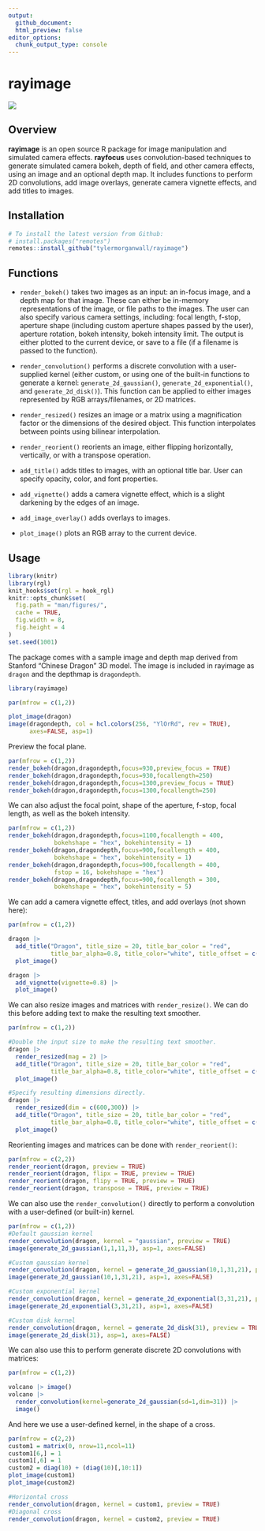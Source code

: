 ```yaml
---
output: 
  github_document:
  html_preview: false
editor_options: 
  chunk_output_type: console
---
```

rayimage 
=========================================================

<img src="man/figures/githubdemo.gif" ></img>

Overview
--------

**rayimage** is an open source R package for image manipulation and simulated camera effects. **rayfocus** uses convolution-based techniques to generate simulated camera bokeh, depth of field, and other camera effects, using an image and an optional depth map. It includes functions to perform 2D convolutions, add image overlays, generate camera vignette effects, and add titles to images. 

Installation
------------

``` r
# To install the latest version from Github:
# install.packages("remotes")
remotes::install_github("tylermorganwall/rayimage")
```

Functions
---------

* `render_bokeh()` takes two images as an input: an in-focus image, and a depth map for that image. These can either be in-memory representations of the image, or file paths to the images. The user can also specify various camera settings, including: focal length, f-stop, aperture shape (including custom aperture shapes passed by the user), aperture rotation, bokeh intensity, bokeh intensity limit. The output is either plotted to the current device, or save to a file (if a filename is passed to the function).

* `render_convolution()` performs a discrete convolution with a user-supplied kernel (either custom, or using one of the built-in functions to generate a kernel: `generate_2d_gaussian()`, `generate_2d_exponential()`, and `generate_2d_disk()`). This function can be applied to either images represented by RGB arrays/filenames, or 2D matrices.

* `render_resized()` resizes an image or a matrix using a magnification factor or the dimensions of the desired object. This function interpolates between points using bilinear interpolation.

* `render_reorient()` reorients an image, either flipping horizontally, vertically, or with a transpose operation.

* `add_title()` adds titles to images, with an optional title bar. User can specify opacity, color, and font properties.

* `add_vignette()` adds a camera vignette effect, which is a slight darkening by the edges of an image.

* `add_image_overlay()` adds overlays to images.

* `plot_image()` plots an RGB array to the current device.

Usage
-----

```r
library(knitr)
library(rgl)
knit_hooks$set(rgl = hook_rgl)
knitr::opts_chunk$set(
  fig.path = "man/figures/",
  cache = TRUE,
  fig.width = 8,
  fig.height = 4
)
set.seed(1001)
```

The package comes with a sample image and depth map derived from Stanford "Chinese Dragon" 3D model. The image is included in rayimage as `dragon` and the depthmap is `dragondepth`.

```r
library(rayimage)

par(mfrow = c(1,2))

plot_image(dragon)
image(dragondepth, col = hcl.colors(256, "YlOrRd", rev = TRUE), 
      axes=FALSE, asp=1)

```

Preview the focal plane. 

```r

par(mfrow = c(1,2))
render_bokeh(dragon,dragondepth,focus=930,preview_focus = TRUE)
render_bokeh(dragon,dragondepth,focus=930,focallength=250)
render_bokeh(dragon,dragondepth,focus=1300,preview_focus = TRUE)
render_bokeh(dragon,dragondepth,focus=1300,focallength=250)

```

We can also adjust the focal point, shape of the aperture, f-stop, focal length, as well as the bokeh intensity.

```r
par(mfrow = c(1,2))
render_bokeh(dragon,dragondepth,focus=1100,focallength = 400,
             bokehshape = "hex", bokehintensity = 1)
render_bokeh(dragon,dragondepth,focus=900,focallength = 400,
             bokehshape = "hex", bokehintensity = 1)
render_bokeh(dragon,dragondepth,focus=900,focallength = 400,
             fstop = 16, bokehshape = "hex")
render_bokeh(dragon,dragondepth,focus=900,focallength = 300,
             bokehshape = "hex", bokehintensity = 5)

```

We can add a camera vignette effect, titles, and add overlays (not shown here):

```r
par(mfrow = c(1,2))

dragon |>
  add_title("Dragon", title_size = 20, title_bar_color = "red", 
            title_bar_alpha=0.8, title_color="white", title_offset = c(12,12)) |>
  plot_image()

dragon |>
  add_vignette(vignette=0.8) |>
  plot_image()


```

We can also resize images and matrices with `render_resize()`. We can do this before adding text to make the resulting text smoother.

```r
par(mfrow = c(1,2))

#Double the input size to make the resulting text smoother.
dragon |>
  render_resized(mag = 2) |>
  add_title("Dragon", title_size = 20, title_bar_color = "red", 
            title_bar_alpha=0.8, title_color="white", title_offset = c(12,12)) |>
  plot_image()

#Specify resulting dimensions directly.
dragon |>
  render_resized(dim = c(600,300)) |>
  add_title("Dragon", title_size = 20, title_bar_color = "red", 
            title_bar_alpha=0.8, title_color="white", title_offset = c(12,12)) |>
  plot_image()

```

Reorienting images and matrices can be done with `render_reorient()`:

```r

par(mfrow = c(2,2))
render_reorient(dragon, preview = TRUE)
render_reorient(dragon, flipx = TRUE, preview = TRUE)
render_reorient(dragon, flipy = TRUE, preview = TRUE)
render_reorient(dragon, transpose = TRUE, preview = TRUE)

```

We can also use the `render_convolution()` directly to perform a convolution with a user-defined (or built-in) kernel.

```r

par(mfrow = c(1,2))
#Default gaussian kernel
render_convolution(dragon, kernel = "gaussian", preview = TRUE)
image(generate_2d_gaussian(1,1,11,3), asp=1, axes=FALSE)

#Custom gaussian kernel
render_convolution(dragon, kernel = generate_2d_gaussian(10,1,31,21), preview = TRUE) 
image(generate_2d_gaussian(10,1,31,21), asp=1, axes=FALSE)

#Custom exponential kernel
render_convolution(dragon, kernel = generate_2d_exponential(3,31,21), preview = TRUE)
image(generate_2d_exponential(3,31,21), asp=1, axes=FALSE)

#Custom disk kernel
render_convolution(dragon, kernel = generate_2d_disk(31), preview = TRUE)
image(generate_2d_disk(31), asp=1, axes=FALSE)

```

We can also use this to perform generate discrete 2D convolutions with matrices:

```r
par(mfrow = c(1,2))

volcano |> image()
volcano |> 
  render_convolution(kernel=generate_2d_gaussian(sd=1,dim=31)) |> 
  image()

```

And here we use a user-defined kernel, in the shape of a cross.

```r

par(mfrow = c(2,2))
custom1 = matrix(0, nrow=11,ncol=11)
custom1[6,] = 1
custom1[,6] = 1
custom2 = diag(10) + (diag(10)[,10:1])
plot_image(custom1)
plot_image(custom2)

#Horizontal cross
render_convolution(dragon, kernel = custom1, preview = TRUE) 
#Diagonal cross
render_convolution(dragon, kernel = custom2, preview = TRUE)


```
